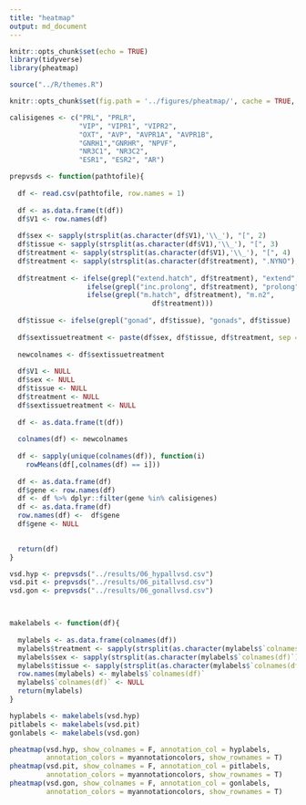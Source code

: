 ```yaml
---
title: "heatmap"
output: md_document
---
```


```r
knitr::opts_chunk$set(echo = TRUE)
library(tidyverse)
library(pheatmap)

source("../R/themes.R")

knitr::opts_chunk$set(fig.path = '../figures/pheatmap/', cache = TRUE,  message=F, comment=FALSE, warning=FALSE)
```


```r
calisigenes <- c("PRL", "PRLR", 
                 "VIP", "VIPR1", "VIPR2", 
                 "OXT", "AVP", "AVPR1A", "AVPR1B", 
                 "GNRH1","GNRHR", "NPVF",
                 "NR3C1", "NR3C2",
                 "ESR1", "ESR2", "AR")

prepvsds <- function(pathtofile){
  
  df <- read.csv(pathtofile, row.names = 1)
  
  df <- as.data.frame(t(df))
  df$V1 <- row.names(df)
  
  df$sex <- sapply(strsplit(as.character(df$V1),'\\_'), "[", 2)
  df$tissue <- sapply(strsplit(as.character(df$V1),'\\_'), "[", 3)
  df$treatment <- sapply(strsplit(as.character(df$V1),'\\_'), "[", 4)
  df$treatment <- sapply(strsplit(as.character(df$treatment), ".NYNO"), "[", 1)
  
  df$treatment <- ifelse(grepl("extend.hatch", df$treatment), "extend",
                   ifelse(grepl("inc.prolong", df$treatment), "prolong",
                   ifelse(grepl("m.hatch", df$treatment), "m.n2",
                                   df$treatment)))
  
  df$tissue <- ifelse(grepl("gonad", df$tissue), "gonads", df$tissue)
  
  df$sextissuetreatment <- paste(df$sex, df$tissue, df$treatment, sep = "_")
  
  newcolnames <- df$sextissuetreatment
  
  df$V1 <- NULL
  df$sex <- NULL
  df$tissue <- NULL
  df$treatment <- NULL 
  df$sextissuetreatment <- NULL
  
  df <- as.data.frame(t(df))
  
  colnames(df) <- newcolnames
  
  df <- sapply(unique(colnames(df)), function(i)
    rowMeans(df[,colnames(df) == i]))
  
  df <- as.data.frame(df)
  df$gene <- row.names(df)
  df <- df %>% dplyr::filter(gene %in% calisigenes)
  df <- as.data.frame(df)
  row.names(df) <-  df$gene
  df$gene <- NULL

  
  return(df)
}

vsd.hyp <- prepvsds("../results/06_hypallvsd.csv")
vsd.pit <- prepvsds("../results/06_pitallvsd.csv")
vsd.gon <- prepvsds("../results/06_gonallvsd.csv")



makelabels <- function(df){
  
  mylabels <- as.data.frame(colnames(df))
  mylabels$treatment <- sapply(strsplit(as.character(mylabels$`colnames(df)`),'\\_'), "[", 3)
  mylabels$sex <- sapply(strsplit(as.character(mylabels$`colnames(df)`),'\\_'), "[", 1)
  mylabels$tissue <- sapply(strsplit(as.character(mylabels$`colnames(df)`),'\\_'), "[", 2)
  row.names(mylabels) <- mylabels$`colnames(df)`
  mylabels$`colnames(df)` <- NULL
  return(mylabels)
}

hyplabels <- makelabels(vsd.hyp)
pitlabels <- makelabels(vsd.pit)
gonlabels <- makelabels(vsd.gon)

pheatmap(vsd.hyp, show_colnames = F, annotation_col = hyplabels, 
         annotation_colors = myannotationcolors, show_rownames = T)
pheatmap(vsd.pit, show_colnames = F, annotation_col = pitlabels, 
         annotation_colors = myannotationcolors, show_rownames = T)
pheatmap(vsd.gon, show_colnames = F, annotation_col = gonlabels, 
         annotation_colors = myannotationcolors, show_rownames = T)

```





